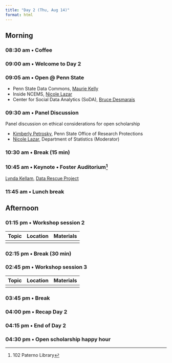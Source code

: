 ```yaml
---
title: "Day 2 (Thu, Aug 14)"
format: html
---
```


<!-- ::: {.callout-note} -->
<!-- ### Logistics -->

<!-- Parallel sessions for hands-on workshops. -->
<!-- ::: -->

<!-- ::: {.callout-important} -->
<!-- ### Themes -->
<!-- ::: -->

## Morning {- #day_2_am}

### 08:30 am • Coffee {-}

### 09:00 am • Welcome to Day 2 {-}

### 09:05 am • Open @ Penn State

- Penn State Data Commons, [Maurie Kelly](presenters.qmd#maurie-kelly)
- Inside NCEMS, [Nicole Lazar](people.qmd#nicole-lazar)
- Center for Social Data Analytics (SoDA), [Bruce Desmarais](people.qmd#bruce-desmarais)

### 09:30 am • Panel Discussion {- #day_2_plenary_1}

Panel discussion on ethical considerations for open scholarship 

- [Kimberly Petrosky](presenters.qmd#kimberly-petrosky), Penn State Office of Research Protections
- [Nicole Lazar](people.qmd#nicole-lazar), Department of Statistics (Moderator)

<!-- | [Data management: Policies](#howto_data_management_policies) | 102 Marriott Fdn Bldg | [Slides](pdf/2023_OpenScienceBootcamp-DataManagement.pdf) | -->
<!-- | [Responsible & robust research](#howto_responsible_research) | 115 Keller Bldg | [PDF Slides](pdf/Responsible and Robust Research_Open Science Bootcamp.pdf) | -->

### 10:30 am • Break (15 min) {-}

### 10:45 am • Keynote • Foster Auditorium^[102 Paterno Library] {- #day_2_plenary_2}

[Lynda Kellam](presenters.qmd#lynda-kellam), [Data Rescue Project](https://www.datarescueproject.org)

<!-- | Topic | Location | Materials | -->
<!-- |--------------|----------|-------| -->
<!-- | | | | -->

<!-- | [Reproducible workflows with R Markdown & Quarto](#howto_rmarkdown) | 102 Marriott Fdn Bldg |  [HTML Slides](https://penn-state-open-science.github.io/bootcamp-2023-rmarkdown-quarto/) | -->
<!-- | [Replication studies](#howto_replication) | 115 Keller Bldg | [PDF Slides](pdf/OpenScienceBootcamp2023_McManus.pdf) | -->
<!-- | [Preregistration](#howto_preregistration) | Library Marriott Fdn Bldg | [PDF Slides](pdf/PennState_Open_Sci_Boot_Pre_Reg_8_8_23.pdf) | -->

### 11:45 am • Lunch break {-}

## Afternoon {- #day_2_pm}

<!-- ::: {.callout-important}
### Theme

How to do open science: Workshops

::: -->

### 01:15 pm • Workshop session 2 {- #day_2_pm_session_2}

| Topic | Location | Materials |
|--------------|----------|-------|
| | | |

<!-- | [Data management: Practicalities](#howto_data_management_practical) | 102 Marriott Fdn Bldg | [PDF slides](pdf/2023_OpenScienceBootcamp-DataManagement.pdf) | -->
<!-- | [Open science for early career researchers](#howto_early_career) | 115 Keller Bldg | [PDF Slides](pdf/open_sci_for_early_research_careers_2023.pdf) | -->

### 02:15 pm • Break (30 min) {-}

### 02:45 pm • Workshop session 3 {- #day_2_pm_session_3}

| Topic | Location | Materials |
|--------------|----------|-------|
| | | |

<!-- | [Intro to Jupyter notebooks](#howto_jupyter) | 115 Keller Bldg | [Notebook](html/jupyter.html) | -->
<!-- | [Data sharing](#howto_data_sharing) | 102 Marriott Fdn Bldg | [PDF slides](https://github.com/penn-state-open-science/bootcamp-2023-data-sharing/blob/7aef15bfc83886f488a5256cc76312cc6cf2002a/index.pdf) | -->

### 03:45 pm • Break {-}    

### 04:00 pm • Recap Day 2 {- #day_2_pm_recap}

### 04:15 pm • End of Day 2 {-}

### 04:30 pm • Open scholarship happy hour {- #day_2_happy_hour}
